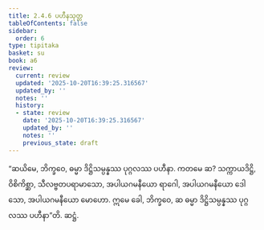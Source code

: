 ```yaml
---
title: 2.4.6 ပဟီနသုတ္တ
tableOfContents: false
sidebar:
  order: 6
type: tipitaka
basket: su
book: a6
review:
  current: review
  updated: '2025-10-20T16:39:25.316567'
  updated_by: ''
  notes: ''
  history:
  - state: review
    date: '2025-10-20T16:39:25.316567'
    updated_by: ''
    notes: ''
    previous_state: draft
---
```



<DynamicBreadcrumb />


<ReviewStatus review={frontmatter.review} showDetails={true} />

<HypothesisAnnotation frontmatter={frontmatter} />

<Division number="90" book="a6" e="ch" v="16" p="382">

<Paragraph number="699" book="a6">
“ဆယိမေ, ဘိက္ခဝေ, ဓမ္မာ ဒိဋ္ဌိသမ္ပန္နဿ ပုဂ္ဂလဿ ပဟီနာ. ကတမေ ဆ? သက္ကာယဒိဋ္ဌိ, ဝိစိကိစ္ဆာ, သီလဗ္ဗတပရာမာသော, အပါယဂမနီယော ရာဂေါ, အပါယဂမနီယော ဒေါသော, အပါယဂမနီယော မောဟော. ဣမေ ခေါ, ဘိက္ခဝေ, ဆ ဓမ္မာ ဒိဋ္ဌိသမ္ပန္နဿ ပုဂ္ဂလဿ ပဟီနာ”တိ.

</Paragraph>
</Division>

<Paragraph number="700" type="center" book="a6">
ဆဋ္ဌံ.
</Paragraph>
